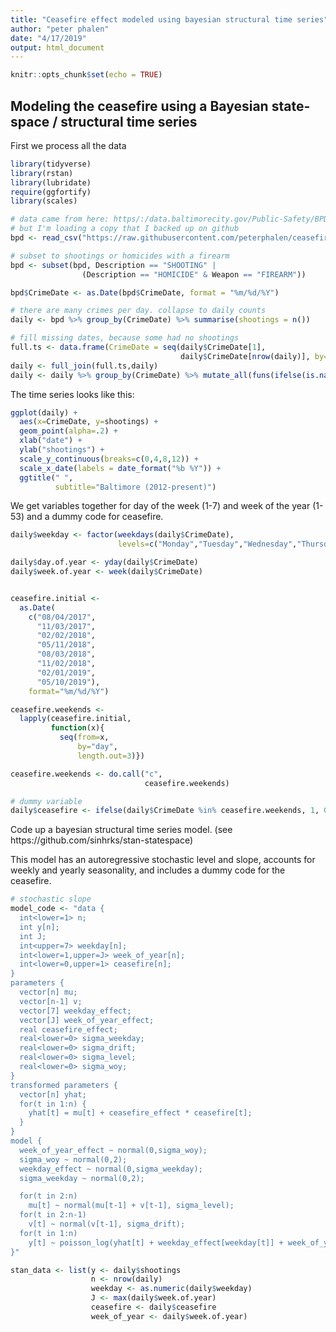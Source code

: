 ```yaml
---
title: "Ceasefire effect modeled using bayesian structural time series"
author: "peter phalen"
date: "4/17/2019"
output: html_document
---
```


```r
knitr::opts_chunk$set(echo = TRUE)
```

## Modeling the ceasefire using a Bayesian state-space / structural time series

First we process all the data
```r
library(tidyverse)
library(rstan)
library(lubridate)
require(ggfortify)
library(scales)

# data came from here: https/:/data.baltimorecity.gov/Public-Safety/BPD-Part-1-Victim-Based-Crime-Data/wsfq-mvij/data
# but I'm loading a copy that I backed up on github
bpd <- read_csv("https://raw.githubusercontent.com/peterphalen/ceasefire/master/BPD_Part_1_Victim_Based_Crime_Data.csv")

# subset to shootings or homicides with a firearm
bpd <- subset(bpd, Description == "SHOOTING" |
                (Description == "HOMICIDE" & Weapon == "FIREARM"))

bpd$CrimeDate <- as.Date(bpd$CrimeDate, format = "%m/%d/%Y")

# there are many crimes per day. collapse to daily counts
daily <- bpd %>% group_by(CrimeDate) %>% summarise(shootings = n())

# fill missing dates, because some had no shootings
full.ts <- data.frame(CrimeDate = seq(daily$CrimeDate[1], 
                                      daily$CrimeDate[nrow(daily)], by="day"))
daily <- full_join(full.ts,daily)
daily <- daily %>% group_by(CrimeDate) %>% mutate_all(funs(ifelse(is.na(.),0,.)))
```

The time series looks like this:

```r
ggplot(daily) +
  aes(x=CrimeDate, y=shootings) +
  geom_point(alpha=.2) + 
  xlab("date") +
  ylab("shootings") +
  scale_y_continuous(breaks=c(0,4,8,12)) +
  scale_x_date(labels = date_format("%b %Y")) +
  ggtitle(" ", 
          subtitle="Baltimore (2012-present)")
```

We get variables together for day of the week (1-7) and week of the year (1-53) and a dummy code for ceasefire.
```r
daily$weekday <- factor(weekdays(daily$CrimeDate),
                        levels=c("Monday","Tuesday","Wednesday","Thursday","Friday","Saturday","Sunday"))

daily$day.of.year <- yday(daily$CrimeDate)
daily$week.of.year <- week(daily$CrimeDate)


ceasefire.initial <- 
  as.Date(
    c("08/04/2017",
      "11/03/2017",
      "02/02/2018",
      "05/11/2018",
      "08/03/2018",
      "11/02/2018",
      "02/01/2019",
      "05/10/2019"),
    format="%m/%d/%Y")

ceasefire.weekends <- 
  lapply(ceasefire.initial,
         function(x){
           seq(from=x,
               by="day",
               length.out=3)})

ceasefire.weekends <- do.call("c", 
                              ceasefire.weekends)

# dummy variable
daily$ceasefire <- ifelse(daily$CrimeDate %in% ceasefire.weekends, 1, 0)

```

Code up a bayesian structural time series model. (see https://github.com/sinhrks/stan-statespace)

This model has an autoregressive stochastic level and slope, accounts for weekly and yearly seasonality, and includes a dummy code for the ceasefire.

```r
# stochastic slope
model_code <- "data {
  int<lower=1> n;
  int y[n];
  int J;
  int<upper=7> weekday[n];
  int<lower=1,upper=J> week_of_year[n];
  int<lower=0,upper=1> ceasefire[n];
}
parameters {
  vector[n] mu;
  vector[n-1] v;
  vector[7] weekday_effect;
  vector[J] week_of_year_effect;
  real ceasefire_effect;
  real<lower=0> sigma_weekday;
  real<lower=0> sigma_drift;
  real<lower=0> sigma_level;
  real<lower=0> sigma_woy;
}
transformed parameters {
  vector[n] yhat;
  for(t in 1:n) {
    yhat[t] = mu[t] + ceasefire_effect * ceasefire[t];
  }
}
model {
  week_of_year_effect ~ normal(0,sigma_woy);
  sigma_woy ~ normal(0,2);
  weekday_effect ~ normal(0,sigma_weekday);
  sigma_weekday ~ normal(0,2);

  for(t in 2:n)
    mu[t] ~ normal(mu[t-1] + v[t-1], sigma_level);
  for(t in 2:n-1)
    v[t] ~ normal(v[t-1], sigma_drift);
  for(t in 1:n)
    y[t] ~ poisson_log(yhat[t] + weekday_effect[weekday[t]] + week_of_year_effect[week_of_year[t]]);
}"

```



```r
stan_data <- list(y <- daily$shootings
                  n <- nrow(daily)
                  weekday <- as.numeric(daily$weekday)
                  J <- max(daily$week.of.year)
                  ceasefire <- daily$ceasefire
                  week_of_year <- daily$week.of.year)
```



